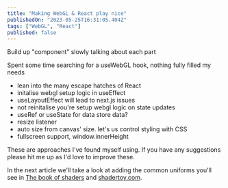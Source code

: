 ```yaml
---
title: "Making WebGL & React play nice"
publishedOn: "2023-05-25T16:31:05.404Z"
tags: ["WebGL", "React"]
published: false
---
```


Build up "component" slowly talking about each part

Spent some time searching for a useWebGL hook, nothing fully filled my needs

- lean into the many escape hatches of React 
- initalise webgl setup logic in useEffect
- useLayoutEffect will lead to next.js issues
- not reinitalise you're setup webgl logic on state updates
- useRef or useState for data store data?
- resize listener
- auto size from canvas' size. let's us control styling with CSS
- fullscreen support, window.innerHeight 

These are approaches I've found myself using. If you have any suggestions please hit me up as I'd love to improve these. 

In the next article we'll take a look at adding the common uniforms you'll see in [The book of shaders]() and [shadertoy.com]().

